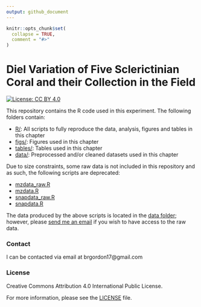 ```yaml
---
output: github_document
---
```


<!-- README.md is generated from README.Rmd. Please edit that file -->

```r
knitr::opts_chunk$set(
  collapse = TRUE,
  comment = "#>"
)
```
# Diel Variation of Five Sclerictinian Coral and their Collection in the Field

<!-- badges: start -->
[![License: CC BY 4.0](https://img.shields.io/badge/License-CC%20BY%204.0-lightgrey.svg)](https://creativecommons.org/licenses/by/4.0/)
<!-- badges: end -->

<!-- image: start -->

<!-- image: end -->

This repository contains the R code used in this experiment. The following folders contain: 

* [R/](R/): All scripts to fully reproduce the data, analysis, figures and tables in this chapter
* [figs/](figs/): Figures used in this chapter
* [tables/](tables/): Tables used in this chapter
* [data/](data/): Preprocessed and/or cleaned datasets used in this chapter

Due to size constraints, some raw data is not included in this repository and as such, the following scripts are deprecated:

* [mzdata_raw.R](R/mzdata_raw.R)
* [mzdata.R](R/mzdata.R)
* [snapdata_raw.R](R/snapdata_raw.R)
* [snapdata.R](R/snapdata.R)

The data produced by the above scripts is located in the [data folder](data/); however, please [send me an email](brgordon17@gmail.com) if you wish to have access to the raw data. 

### Contact
I can be contacted via email at brgordon17@gmail.com

### License
Creative Commons Attribution 4.0 International Public License.

For more information, please see the [LICENSE](LICENSE) file.